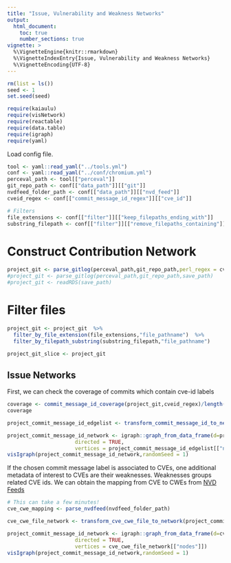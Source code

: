 ```yaml
---
title: "Issue, Vulnerability and Weakness Networks"
output: 
  html_document:
    toc: true
    number_sections: true
vignette: >
  %\VignetteEngine{knitr::rmarkdown}
  %\VignetteIndexEntry{Issue, Vulnerability and Weakness Networks}
  %\VignetteEncoding{UTF-8}
---
```


```r
rm(list = ls())
seed <- 1
set.seed(seed)
```

```r
require(kaiaulu)
require(visNetwork)
require(reactable)
require(data.table)
require(igraph)
require(yaml)
```

Load config file.

```r
tool <- yaml::read_yaml("../tools.yml")
conf <- yaml::read_yaml("../conf/chromium.yml")
perceval_path <- tool[["perceval"]]
git_repo_path <- conf[["data_path"]][["git"]]
nvdfeed_folder_path <- conf[["data_path"]][["nvd_feed"]]
cveid_regex <- conf[["commit_message_id_regex"]][["cve_id"]]

# Filters
file_extensions <- conf[["filter"]][["keep_filepaths_ending_with"]]
substring_filepath <- conf[["filter"]][["remove_filepaths_containing"]]
```

# Construct Contribution Network

```r
project_git <- parse_gitlog(perceval_path,git_repo_path,perl_regex = cveid_regex)
#project_git <- parse_gitlog(perceval_path,git_repo_path,save_path)
#project_git <- readRDS(save_path)
```

# Filter files

```r
project_git <- project_git  %>%
  filter_by_file_extension(file_extensions,"file_pathname")  %>% 
  filter_by_filepath_substring(substring_filepath,"file_pathname")
```


```r
project_git_slice <- project_git
```

## Issue Networks

First, we can check the coverage of commits which contain cve-id labels

```r
coverage <- commit_message_id_coverage(project_git,cveid_regex)/length(unique(project_git$data.commit))
coverage
```


```r
project_commit_message_id_edgelist <- transform_commit_message_id_to_network(project_git,commit_message_id_regex = cveid_regex)

project_commit_message_id_network <- igraph::graph_from_data_frame(d=project_commit_message_id_edgelist[["edgelist"]], 
                      directed = TRUE, 
                      vertices = project_commit_message_id_edgelist[["nodes"]])
visIgraph(project_commit_message_id_network,randomSeed = 1)
```
If the chosen commit message label is associated to CVEs, one additional metadata of interest to CVEs are their weaknesses. Weaknesses groups related CVE ids. We can obtain the mapping from CVE to CWEs from [NVD Feeds](https://nvd.nist.gov/vuln/data-feeds)

```r
# This can take a few minutes!
cve_cwe_mapping <- parse_nvdfeed(nvdfeed_folder_path)
```

```r
cve_cwe_file_network <- transform_cve_cwe_file_to_network(project_commit_message_id_edgelist,cve_cwe_mapping)
```


```r
project_commit_message_id_network <- igraph::graph_from_data_frame(d=cve_cwe_file_network[["edgelist"]], 
                      directed = TRUE, 
                      vertices = cve_cwe_file_network[["nodes"]])
visIgraph(project_commit_message_id_network,randomSeed = 1)
```

